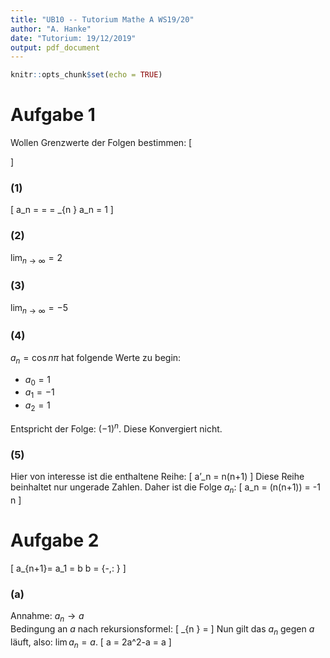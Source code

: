 ```yaml
---
title: "UB10 -- Tutorium Mathe A WS19/20"
author: "A. Hanke"
date: "Tutorium: 19/12/2019"
output: pdf_document
---
```


```r
knitr::opts_chunk$set(echo = TRUE)
```

# Aufgabe 1
Wollen Grenzwerte der Folgen bestimmen:
\[\begin{array}{l}{\text { (1) } a_{n}=\frac{n^{2}}{(n+1)(n+2)} ; \quad(2) a_{n}=\frac{n^{2}}{n+1}-\frac{n^{3}}{(n+1)(n+2)} ; \quad(3) a_{n}=n-5-\frac{n^{3}}{n^{2}+5}} \\ {\qquad(4) a_{n}=\cos n \pi ; \quad(5) a_{n}=\cos n(n+1) \pi}\end{array}\]


### (1)
\[
a_n = \frac{n^2}{n^2 + 3n + 2} = \frac{n^2}{n^2(1+\frac{3n}{n^2}+\frac{2}{n^2}} = \frac{1}{1+\frac{3}{n}+\frac{2}{n^2}} \quad \lim_{n \rightarrow \infty} a_n = 1
\]

### (2)
$\lim_{n \rightarrow \infty} = 2$

### (3)
$\lim_{n \rightarrow \infty} = -5$

### (4)
$a_{n}=\cos n \pi$ hat folgende Werte zu begin:

- $a_0 = 1$
- $a_1 = -1$
- $a_2 = 1$

Entspricht der Folge: $(-1)^n$. Diese Konvergiert nicht.

### (5)
Hier von interesse ist die enthaltene Reihe:
\[
a'_n = n(n+1)
\]
Diese Reihe beinhaltet nur ungerade Zahlen.
Daher ist die Folge $a_n$:
\[
a_n = \cos(n(n+1)\pi) = -1 \qquad \forall n
\]

# Aufgabe 2
\[
a_{n+1}=\frac{\left|a_{n}\right|}{2 a_{n}-1}
\qquad a_1 = b \quad b = \left\{-\frac{1}{4},\: \frac{1}{4}\right\}
\]

### (a)
Annahme: $a_n \rightarrow a$  
Bedingung an $a$ nach rekursionsformel:
\[
\lim_{n \rightarrow \infty} \frac{\left|a_{n}\right|}{2 a_{n}-1} =
\frac{\left|a\right|}{2 a-1}
\]
Nun gilt das $a_n$ gegen $a$ läuft, also: $\lim a_n = a$.
\[
a = \frac{|a|}{2a-1} \Leftrightarrow 2a^2-a = a
\]

